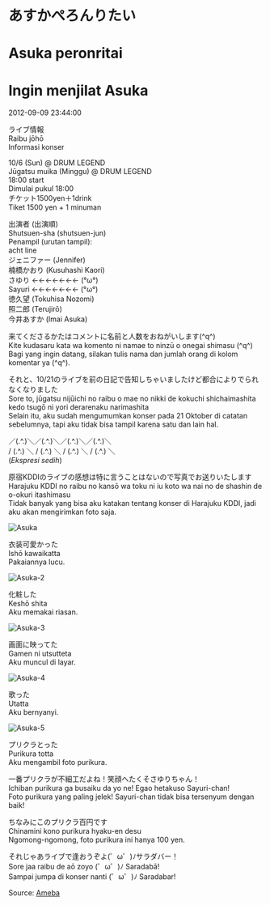 # あすかぺろんりたい  
# Asuka peronritai  
# Ingin menjilat Asuka

2012-09-09 23:44:00

ライブ情報  
Raibu jōhō  
Informasi konser

10/6 (Sun) @ DRUM LEGEND  
Jūgatsu muika (Minggu) @ DRUM LEGEND  
18:00 start  
Dimulai pukul 18:00  
チケット1500yen＋1drink  
Tiket 1500 yen + 1 minuman

出演者 (出演順)  
Shutsuen-sha (shutsuen-jun)  
Penampil (urutan tampil):  
acht line  
ジェニファー (Jennifer)  
楠橋かおり (Kusuhashi Kaori)  
さゆり ←←←←←←← (°ω°)  
Sayuri ←←←←←←← (°ω°)  
徳久望 (Tokuhisa Nozomi)  
照二郎 (Terujirō)  
今井あすか (Imai Asuka)

来てくださるかたはコメントに名前と人数をおねがいします(^q^)  
Kite kudasaru kata wa komento ni namae to ninzū o onegai shimasu (^q^)  
Bagi yang ingin datang, silakan tulis nama dan jumlah orang di kolom komentar ya (^q^).

それと、10/21のライブを前の日記で告知しちゃいましたけど都合によりでられなくなりました  
Sore to, jūgatsu nijūichi no raibu o mae no nikki de kokuchi shichaimashita kedo tsugō ni yori derarenaku narimashita  
Selain itu, aku sudah mengumumkan konser pada 21 Oktober di catatan sebelumnya, tapi aku tidak bisa tampil karena satu dan lain hal.

／(.^.)＼／(.^.)＼／(.^.)＼／(.^.)＼  
/ (.^.) ＼ / (.^.) ＼ / (.^.) ＼ / (.^.) ＼  
(*Ekspresi sedih*)

原宿KDDIのライブの感想は特に言うことはないので写真でお送りいたします  
Harajuku KDDI no raibu no kansō wa toku ni iu koto wa nai no de shashin de o-okuri itashimasu  
Tidak banyak yang bisa aku katakan tentang konser di Harajuku KDDI, jadi aku akan mengirimkan foto saja.

![Asuka](./Asuka.jpg)

衣装可愛かった  
Ishō kawaikatta  
Pakaiannya lucu.

![Asuka-2](./Asuka-2.jpg)

化粧した  
Keshō shita  
Aku memakai riasan.

![Asuka-3](./Asuka-3.jpg)

画面に映ってた  
Gamen ni utsutteta  
Aku muncul di layar.

![Asuka-4](./Asuka-4.jpg)

歌った  
Utatta  
Aku bernyanyi.

![Asuka-5](./Asuka-5.jpg)

プリクラとった  
Purikura totta  
Aku mengambil foto purikura.

一番プリクラが不細工だよね！笑顔へたくそさゆりちゃん！  
Ichiban purikura ga busaiku da yo ne! Egao hetakuso Sayuri-chan!  
Foto purikura yang paling jelek! Sayuri-chan tidak bisa tersenyum dengan baik!

ちなみにこのプリクラ百円です  
Chinamini kono purikura hyaku-en desu  
Ngomong-ngomong, foto purikura ini hanya 100 yen.

それじゃあライブで逢おうぞよ(゜ω゜)ﾉサラダバー！  
Sore jaa raibu de aō zoyo (゜ω゜)ﾉ Saradabā!  
Sampai jumpa di konser nanti (゜ω゜)ﾉ Saradabar!

Source: [Ameba](https://ameblo.jp/arihara6/entry-11350792453.html)